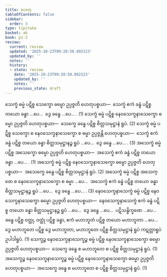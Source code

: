 ```yaml
---
title: ဟေတု
tableOfContents: false
sidebar:
  order: 3
type: tipitaka
basket: ab
book: p1-2
review:
  current: review
  updated: '2025-10-23T09:20:58.892123'
  updated_by: ''
  notes: ''
  history:
  - state: review
    date: '2025-10-23T09:20:58.892123'
    updated_by: ''
    notes: ''
    previous_state: draft
---
```



<ReviewStatus review={frontmatter.review} showDetails={true} />

<HypothesisAnnotation frontmatter={frontmatter} />

<DynamicBreadcrumb />

<Division number="1" book="p1-2" e="ch" v="37" p="275">

<Paragraph number="1655" book="p1-2">
သေက္ခံ ဓမ္မံ ပဋိစ္စ သေက္ခော ဓမ္မော ဥပ္ပဇ္ဇတိ ဟေတုပစ္စယာ—  သေက္ခံ ဧကံ ခန္ဓံ ပဋိစ္စ တယော ခန္ဓာ …ပေ…  ဒွေ ခန္ဓေ …ပေ… . (1)
</Paragraph>

<Paragraph number="1656" book="p1-2">
သေက္ခံ ဓမ္မံ ပဋိစ္စ နေဝသေက္ခနာသေက္ခော ဓမ္မော ဥပ္ပဇ္ဇတိ ဟေတုပစ္စယာ—  သေက္ခေ ခန္ဓေ ပဋိစ္စ စိတ္တသမုဋ္ဌာနံ ရူပံ. (2)
</Paragraph>

<Paragraph number="1657" book="p1-2">
သေက္ခံ ဓမ္မံ ပဋိစ္စ သေက္ခော စ နေဝသေက္ခနာသေက္ခော စ ဓမ္မာ ဥပ္ပဇ္ဇန္တိ ဟေတုပစ္စယာ—  သေက္ခံ ဧကံ ခန္ဓံ ပဋိစ္စ တယော ခန္ဓာ စိတ္တသမုဋ္ဌာနဉ္စ ရူပံ …ပေ…  ဒွေ ခန္ဓေ …ပေ… . (3)
</Paragraph>

</Division>
<Division number="2" book="p1-2" e="ch" v="37" p="275">

<Paragraph number="1658" book="p1-2">
အသေက္ခံ ဓမ္မံ ပဋိစ္စ အသေက္ခော ဓမ္မော ဥပ္ပဇ္ဇတိ ဟေတုပစ္စယာ—  အသေက္ခံ ဧကံ ခန္ဓံ ပဋိစ္စ တယော ခန္ဓာ …ပေ… . (1)
</Paragraph>

<Paragraph number="1659" book="p1-2">
အသေက္ခံ ဓမ္မံ ပဋိစ္စ နေဝသေက္ခနာသေက္ခော ဓမ္မော ဥပ္ပဇ္ဇတိ ဟေတုပစ္စယာ—  အသေက္ခေ ခန္ဓေ ပဋိစ္စ စိတ္တသမုဋ္ဌာနံ ရူပံ. (2)
</Paragraph>

<Paragraph number="1660" book="p1-2">
အသေက္ခံ ဓမ္မံ ပဋိစ္စ အသေက္ခော စ နေဝသေက္ခနာသေက္ခော စ ဓမ္မာ …ပေ…  အသေက္ခံ ဧကံ ခန္ဓံ ပဋိစ္စ တယော ခန္ဓာ စိတ္တသမုဋ္ဌာနဉ္စ ရူပံ …ပေ…  ဒွေ ခန္ဓေ …ပေ… . (3)
</Paragraph>

</Division>
<Division number="3" book="p1-2" e="ch" v="37" p="275">

<Paragraph number="1661" book="p1-2">
နေဝသေက္ခနာသေက္ခံ ဓမ္မံ ပဋိစ္စ နေဝသေက္ခနာသေက္ခော ဓမ္မော ဥပ္ပဇ္ဇတိ ဟေတုပစ္စယာ—  နေဝသေက္ခနာသေက္ခံ ဧကံ ခန္ဓံ ပဋိစ္စ တယော ခန္ဓာ စိတ္တသမုဋ္ဌာနဉ္စ ရူပံ …ပေ…  ဒွေ ခန္ဓေ …ပေ…  ပဋိသန္ဓိက္ခဏေ …ပေ…  ခန္ဓေ ပဋိစ္စ ဝတ္ထု, ဝတ္ထုံ ပဋိစ္စ ခန္ဓာ, ဧကံ မဟာဘူတံ ပဋိစ္စ တယော မဟာဘူတာ …ပေ…  ဒွေ မဟာဘူတေ ပဋိစ္စ ဒွေ မဟာဘူတာ, မဟာဘူတေ ပဋိစ္စ စိတ္တသမုဋ္ဌာနံ ရူပံ ကဋတ္တာရူပံ ဥပါဒါရူပံ. (1)
</Paragraph>

<Paragraph number="1662" book="p1-2">
သေက္ခဉ္စ နေဝသေက္ခနာသေက္ခဉ္စ ဓမ္မံ ပဋိစ္စ နေဝသေက္ခနာသေက္ခော ဓမ္မော ဥပ္ပဇ္ဇတိ ဟေတုပစ္စယာ—  သေက္ခေ ခန္ဓေ စ မဟာဘူတေ စ ပဋိစ္စ စိတ္တသမုဋ္ဌာနံ ရူပံ. (1)
</Paragraph>

<Paragraph number="1663" book="p1-2">
အသေက္ခဉ္စ နေဝသေက္ခနာသေက္ခဉ္စ ဓမ္မံ ပဋိစ္စ နေဝသေက္ခနာသေက္ခော ဓမ္မော ဥပ္ပဇ္ဇတိ ဟေတုပစ္စယာ—  အသေက္ခေ ခန္ဓေ စ မဟာဘူတေ စ ပဋိစ္စ စိတ္တသမုဋ္ဌာနံ ရူပံ. (1)
</Paragraph>
</Division>